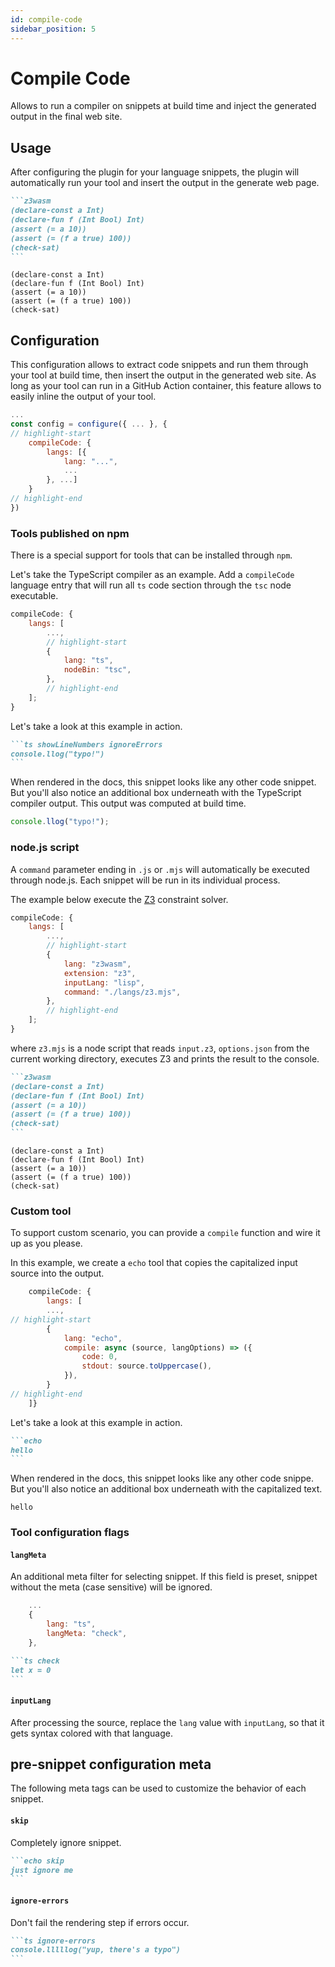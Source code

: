 ```yaml
---
id: compile-code
sidebar_position: 5
---
```


# Compile Code

Allows to run a compiler on snippets at build time and inject the generated output in the final web site.

## Usage

After configuring the plugin for your language snippets, the plugin will automatically run your tool
and insert the output in the generate web page.

````markdown
```z3wasm
(declare-const a Int)
(declare-fun f (Int Bool) Int)
(assert (= a 10))
(assert (= (f a true) 100))
(check-sat)
```
````

<BrowserWindow>

```z3wasm
(declare-const a Int)
(declare-fun f (Int Bool) Int)
(assert (= a 10))
(assert (= (f a true) 100))
(check-sat)
```

</BrowserWindow>

## Configuration

This configuration allows to extract code snippets and run them through your tool at build time, then insert the
output in the generated web site. As long as your tool can run in a GitHub Action container, this feature allows to easily
inline the output of your tool.

```js title="website/docusaurus.config.js"
...
const config = configure({ ... }, {
// highlight-start
    compileCode: {
        langs: [{
            lang: "...",
            ...
        }, ...]
    }
// highlight-end
})
```

### Tools published on npm

There is a special support for tools that can be installed through `npm`.

Let's take the TypeScript compiler as an example. Add a `compileCode` language entry that will run all `ts` code section through the `tsc` node executable.

```js title="website/docusaurus.config.js"
compileCode: {
    langs: [
        ...,
        // highlight-start
        {
            lang: "ts",
            nodeBin: "tsc",
        },
        // highlight-end
    ];
}
```

Let's take a look at this example in action.

````markdown
```ts showLineNumbers ignoreErrors
console.llog("typo!")
```
````

When rendered in the docs, this snippet looks like any other code snippet. But you'll also notice an additional box
underneath with the TypeScript compiler output. This output was computed at build time.

<BrowserWindow>

```ts showLineNumbers ignoreErrors
console.llog("typo!");
```

</BrowserWindow>

### node.js script

A `command` parameter ending in `.js` or `.mjs` will automatically
be executed through node.js. 
Each snippet will be run in its individual process.

The example below execute the [Z3](https://github.com/Z3Prover/z3) constraint solver.

```js
compileCode: {
    langs: [
        ...,
        // highlight-start
        {
            lang: "z3wasm",
            extension: "z3",
            inputLang: "lisp",
            command: "./langs/z3.mjs",
        },
        // highlight-end
    ];
}
```

where `z3.mjs` is a node script that reads `input.z3`, `options.json` from the current working directory,
executes Z3 and prints the result to the console.

````markdown
```z3wasm
(declare-const a Int)
(declare-fun f (Int Bool) Int)
(assert (= a 10))
(assert (= (f a true) 100))
(check-sat)
```
````

<BrowserWindow>

```z3wasm
(declare-const a Int)
(declare-fun f (Int Bool) Int)
(assert (= a 10))
(assert (= (f a true) 100))
(check-sat)
```

</BrowserWindow>

### Custom tool

To support custom scenario, you can provide a `compile` function
and wire it up as you please.

In this example, we create a `echo` tool that copies the capitalized input source
into the output.

```js title="website/docusaurus.config.js"
    compileCode: {
        langs: [
        ...,
// highlight-start
        {
            lang: "echo",
            compile: async (source, langOptions) => ({
                code: 0,
                stdout: source.toUppercase(),
            }),
        }
// highlight-end
    ]}
```

Let's take a look at this example in action.

````markdown
```echo
hello
```
````

When rendered in the docs, this snippet looks like any other code snippe.
But you'll also notice an additional box
underneath with the capitalized text.

<BrowserWindow>

```echo
hello
```

</BrowserWindow>

### Tool configuration flags

#### `langMeta`

An additional meta filter for selecting snippet. If this field is preset, snippet without the meta (case sensitive) 
will be ignored.

```js title="website/docusaurus.config.js"
    ...
    {
        lang: "ts",
        langMeta: "check",
    },
```

````markdown
```ts check
let x = 0
```
````

#### `inputLang`

After processing the source, replace the `lang` value 
with `inputLang`, so that it gets syntax colored with that language.

## pre-snippet configuration meta

The following meta tags can be used to customize the behavior of each snippet.

#### `skip`

Completely ignore snippet.

````markdown
```echo skip
just ignore me
```
````

#### `ignore-errors`

Don't fail the rendering step if errors occur.

````markdown
```ts ignore-errors
console.lllllog("yup, there's a typo")
```
````
